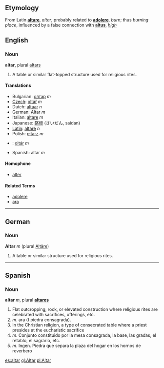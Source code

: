 ==Etymology==
From Latin '''[[altare]]''', ''altar'', probably related to '''[[adolere]]''', ''burn''; thus ''burning place'', influenced by a false connection with '''[[altus]]''', ''[[high]]''

==English== 
===Noun===
'''altar''', plural [[altars]]

# A table or similar flat-topped structure used for religious rites.

====Translations====

*Bulgarian: [[олтар]] ''m''
*[[Czech]]: [[oltář]] ''m''
*Dutch: [[altaar]] ''n''
*German: Altar ''m''
*Italian: [[altare]] ''m''
*Japanese: [[祭壇]] (さいだん, saidan)
*[[Latin]]: [[altare]] ''n''
*Polish: [[ołtarz]] ''m''
*{{sk}}: [[oltár#Slovak|oltár]] ''m''
*Spanish: altar ''m''

====Homophone====

*[[alter]]

====Related Terms====
*[[adolere]]
*[[ara]]


----
==German==
===Noun===
'''Altar''' ''m'' (plural [[Altäre]])

# A table or similar structure used for religious rites.

----
==Spanish==
===Noun===
'''altar''' ''m'', plural '''[[altares]]'''

# Flat outcropping, rock, or elevated construction where religious rites are celebrated with sacrifices, offerings, etc.
# ''m''. ara (ǁ piedra consagrada).
# In the Christian religion, a type of consecrated table where a priest presides at the eucharistic sacrifice
#''m''. Conjunto constituido por la mesa consagrada, la base, las gradas, el retablo, el sagrario, etc.
#''m''. Ingen. Piedra que separa la plaza del hogar en los hornos de reverbero

[[es:altar]]
[[gl:Altar]]
[[pl:Altar]]